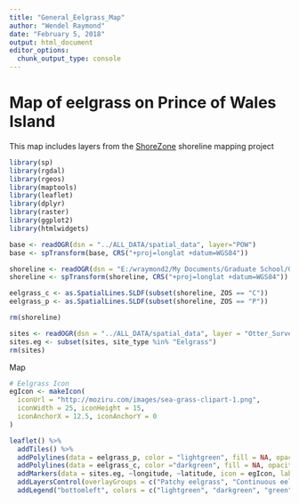 ```yaml
---
title: "General_Eelgrass_Map"
author: "Wendel Raymond"
date: "February 5, 2018"
output: html_document
editor_options: 
  chunk_output_type: console
---
```


# Map of eelgrass on Prince of Wales Island
This map includes layers from the [ShoreZone](https://alaskafisheries.noaa.gov/habitat/shorezone) shoreline mapping project

```r
library(sp)
library(rgdal)
library(rgeos)
library(maptools)
library(leaflet)
library(dplyr)
library(raster)
library(ggplot2)
library(htmlwidgets)
```


```r
base <- readOGR(dsn = "../ALL_DATA/spatial_data", layer="POW")
base <- spTransform(base, CRS("+proj=longlat +datum=WGS84"))

shoreline <- readOGR(dsn = "E:/wraymond2/My Documents/Graduate School/GIS General", layer="POW Shoreline")
shoreline <- spTransform(shoreline, CRS("+proj=longlat +datum=WGS84"))

eelgrass_c <- as.SpatialLines.SLDF(subset(shoreline, ZOS == "C"))
eelgrass_p <- as.SpatialLines.SLDF(subset(shoreline, ZOS == "P"))

rm(shoreline)

sites <- readOGR(dsn = "../ALL_DATA/spatial_data", layer = "Otter_Survey_Sites_2017_All_UTM")
sites.eg <- subset(sites, site_type %in% "Eelgrass")
rm(sites)
```

Map
```r
# Eelgrass Icon
egIcon <- makeIcon(
  iconUrl = "http://moziru.com/images/sea-grass-clipart-1.png",
  iconWidth = 25, iconHeight = 15,
  iconAnchorX = 12.5, iconAnchorY = 0
)
```


```r
leaflet() %>% 
  addTiles() %>% 
  addPolylines(data = eelgrass_p, color = "lightgreen", fill = NA, opacity = 1, group = "Patchy eelgrass") %>% # patchy eelgrass shoreline
  addPolylines(data = eelgrass_c, color ="darkgreen", fill = NA, opacity = 1, group = "Continuous eelgrass") %>% # continuous eelgrass shoreline
  addMarkers(data = sites.eg, ~longitude, ~latitude, icon = egIcon, label = ~place_name, group = "2017 eelgrass community sampling") %>% 
  addLayersControl(overlayGroups = c("Patchy eelgrass", "Continuous eelgrass", "2017 eelgrass community sampling"), options = layersControlOptions(collapsed = FALSE)) %>% 
  addLegend("bottomleft", colors = c("lightgreen", "darkgreen", "green"), labels = c("Patchy eelgrass", "Continuous eelgrass", "2017 eelgrass community sampling"), title = "Legend", opacity = 1)
  
```

